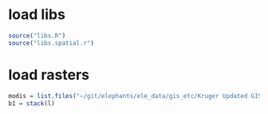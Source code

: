 
# load libs

```r
source("libs.R")
source("libs.spatial.r")
```

# load rasters

```r
modis = list.files("~/git/elephants/ele_data/gis_etc/Kruger Updated GIS Layers/VCF_EVI_RP/", pattern = "UTM.tif")
b1 = stack(l)
```

